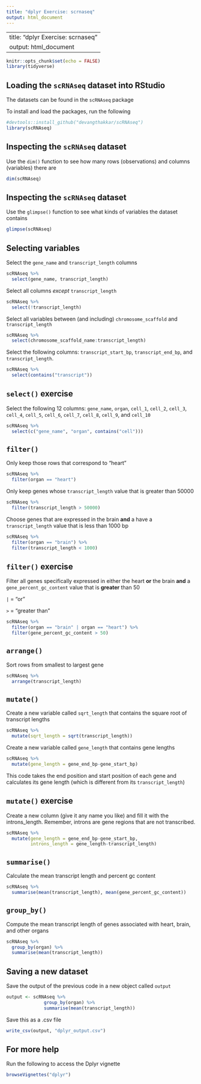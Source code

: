 ```yaml
---
title: "dplyr Exercise: scrnaseq"
output: html_document
---
```

---
title: "dplyr Exercise: scrnaseq"
output: html_document
---

```r
knitr::opts_chunk$set(echo = FALSE)
library(tidyverse)
```

## Loading the `scRNAseq` dataset into RStudio 

The datasets can be found in the `scRNAseq` package

To install and load the packages, run the following

```r
#devtools::install_github("devangthakkar/scRNAseq")
library(scRNAseq)
```

## Inspecting the `scRNAseq` dataset 

Use the `dim()` function to see how many rows (observations) and columns (variables) there are
```r
dim(scRNAseq)
```

## Inspecting the `scRNAseq` dataset 

Use the `glimpse()` function to see what kinds of variables the dataset contains
```r
glimpse(scRNAseq)
```

## Selecting variables

Select the `gene_name` and `transcript_length` columns
```r
scRNAseq %>% 
  select(gene_name, transcript_length) 
```

Select all columns *except* `transcript_length`
```r
scRNAseq %>% 
  select(!transcript_length)
```

Select all variables between (and including) `chromosome_scaffold` and `transcript_length`
```r
scRNAseq %>% 
  select(chromosome_scaffold_name:transcript_length) 
```

Select the following columns: `transcript_start_bp`, `transcript_end_bp`, and `transcript_length`.
```r
scRNAseq %>% 
  select(contains("transcript"))
```

## `select()` exercise 

Select the following 12 columns: `gene_name`, `organ`, `cell_1`, `cell_2`, `cell_3`, `cell_4`, `cell_5`, `cell_6`, `cell_7`, `cell_8`, `cell_9`, and `cell_10`

```r
scRNAseq %>% 
  select(c("gene_name", "organ", contains("cell")))
```

## `filter()`
  
Only keep those rows that correspond to "heart"  
```r
scRNAseq %>%
  filter(organ == "heart")
```

Only keep genes whose `transcript_length` value that is greater than 50000  
```r
scRNAseq %>%
  filter(transcript_length > 50000)
```

Choose genes that are expressed in the brain **and** a have a `transcript_length` value that is less than 1000 bp
```r
scRNAseq %>%
  filter(organ == "brain") %>%
  filter(transcript_length < 1000)
```

## `filter()` exercise

Filter all genes specifically expressed in either the heart **or** the brain **and** a `gene_percent_gc_content` value that is **greater** than 50

`|` = "or"

`>` = "greater than"
```r
scRNAseq %>%
  filter(organ == "brain" | organ == "heart") %>%
  filter(gene_percent_gc_content > 50)
```

## `arrange()`

Sort rows from smallest to largest gene
```r
scRNAseq %>%
  arrange(transcript_length)
```

## `mutate()`

Create a new variable called `sqrt_length` that contains the square root of transcript lengths
```r
scRNAseq %>%
  mutate(sqrt_length = sqrt(transcript_length))
```

Create a new variable called `gene_length` that contains gene lengths
```r
scRNAseq %>%
  mutate(gene_length = gene_end_bp-gene_start_bp)
```

This code takes the end position and start position of each gene and calculates its gene length (which is different from its `transcript_length`)

## `mutate()` exercise

Create a new column (give it any name you like) and fill it with the introns_length. Remember, introns are gene regions that are not transcribed.
```r
scRNAseq %>%
  mutate(gene_length = gene_end_bp-gene_start_bp, 
         introns_length = gene_length-transcript_length)
```

## `summarise()`

Calculate the mean transcript length and percent gc content
```r
scRNAseq %>%
  summarise(mean(transcript_length), mean(gene_percent_gc_content))
```

## `group_by()`

Compute the mean transcript length of genes associated with heart, brain, and other organs
```r
scRNAseq %>%
  group_by(organ) %>%
  summarise(mean(transcript_length))
```

## Saving a new dataset

Save the output of the previous code in a new object called `output`
```r
output <- scRNAseq %>%
              group_by(organ) %>%
              summarise(mean(transcript_length))
```

Save this as a .csv file
```r
write_csv(output, "dplyr_output.csv")
```

## For more help

Run the following to access the Dplyr vignette
```r
browseVignettes("dplyr")
```
